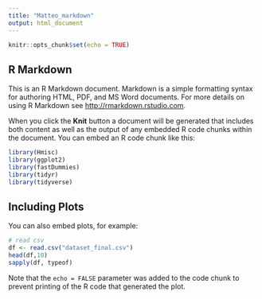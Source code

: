 ```yaml
---
title: "Matteo_markdown"
output: html_document
---
```


```r
knitr::opts_chunk$set(echo = TRUE)
```

## R Markdown

This is an R Markdown document. Markdown is a simple formatting syntax for authoring HTML, PDF, and MS Word documents. For more details on using R Markdown see <http://rmarkdown.rstudio.com>.

When you click the **Knit** button a document will be generated that includes both content as well as the output of any embedded R code chunks within the document. You can embed an R code chunk like this:

```r
library(Hmisc)
library(ggplot2)
library(fastDummies)
library(tidyr)
library(tidyverse)
```

## Including Plots

You can also embed plots, for example:

```r
# read csv
df <- read.csv("dataset_final.csv")
head(df,10)
sapply(df, typeof)
```

Note that the `echo = FALSE` parameter was added to the code chunk to prevent printing of the R code that generated the plot.
